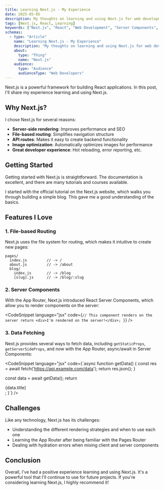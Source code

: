 ```yaml
---
title: Learning Next.js - My Experience
date: 2025-05-05
description: My thoughts on learning and using Next.js for web development
tags: [Next.js, React, Learning]
keywords: ["Next.js", "React", "Web Development", "Server Components", "App Router", "Data Fetching", "React Framework"]
schemas:
  - type: "Article"
    name: "Learning Next.js - My Experience"
    description: "My thoughts on learning and using Next.js for web development"
    about:
      type: "Thing"
      name: "Next.js"
    audience:
      type: "Audience"
      audienceType: "Web Developers"
---
```


Next.js is a powerful framework for building React applications. In this post, I'll share my experience learning and using Next.js.

## Why Next.js?

I chose Next.js for several reasons:

- **Server-side rendering**: Improves performance and SEO
- **File-based routing**: Simplifies navigation structure
- **API routes**: Makes it easy to create backend functionality
- **Image optimization**: Automatically optimizes images for performance
- **Great developer experience**: Hot reloading, error reporting, etc.

## Getting Started

Getting started with Next.js is straightforward. The documentation is excellent, and there are many tutorials and courses available.

I started with the official tutorial on the Next.js website, which walks you through building a simple blog. This gave me a good understanding of the basics.

## Features I Love

### 1. File-based Routing

Next.js uses the file system for routing, which makes it intuitive to create new pages:

```
pages/
  index.js         // -> /
  about.js         // -> /about
  blog/
    index.js       // -> /blog
    [slug].js      // -> /blog/:slug
```

### 2. Server Components

With the App Router, Next.js introduced React Server Components, which allow you to render components on the server:

<CodeSnippet 
  language="jsx" 
  code={`// This component renders on the server
    return <div>I'm rendered on the server!</div>;
}`} 
/>

### 3. Data Fetching

Next.js provides several ways to fetch data, including `getStaticProps`, `getServerSideProps`, and now with the App Router, async/await in Server Components:

<CodeSnippet 
  language="jsx" 
  code={`async function getData() {
    const res = await fetch('https://api.example.com/data');
    return res.json();
}

  const data = await getData();
    return <div>{data.title}</div>;
}`} 
/>

## Challenges

Like any technology, Next.js has its challenges:

- Understanding the different rendering strategies and when to use each one
- Learning the App Router after being familiar with the Pages Router
- Dealing with hydration errors when mixing client and server components

## Conclusion

Overall, I've had a positive experience learning and using Next.js. It's a powerful tool that I'll continue to use for future projects. If you're considering learning Next.js, I highly recommend it!
